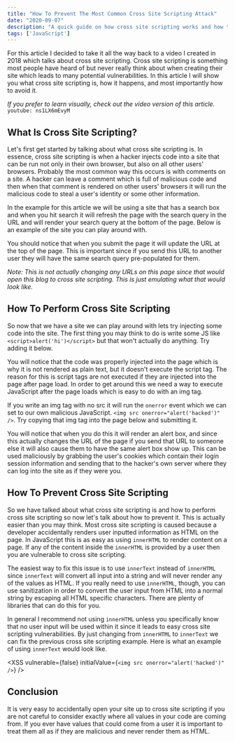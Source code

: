 ```yaml
---
title: "How To Prevent The Most Common Cross Site Scripting Attack"
date: "2020-09-07"
description: "A quick guide on how cross site scripting works and how to ensure your site is not vulnerable."
tags: ['JavaScript']
---
```



For this article I decided to take it all the way back to a video I created in 2018 which talks about cross site scripting. Cross site scripting is something most people have heard of but never really think about when creating their site which leads to many potential vulnerabilities. In this article I will show you what cross site scripting is, how it happens, and most importantly how to avoid it.

*If you prefer to learn visually, check out the video version of this article.*
`youtube: ns1LX6mEvyM`

## What Is Cross Site Scripting?

Let's first get started by talking about what cross site scripting is. In essence, cross site scripting is when a hacker injects code into a site that can be run not only in their own browser, but also on all other users' browsers. Probably the most common way this occurs is with comments on a site. A hacker can leave a comment which is full of malicious code and then when that comment is rendered on other users' browsers it will run the malicious code to steal a user's identity or some other information.

In the example for this article we will be using a site that has a search box and when you hit search it will refresh the page with the search query in the URL and will render your search query at the bottom of the page. Below is an example of the site you can play around with.

<XSS initialValue="Some Search" />

You should notice that when you submit the page it will update the URL at the top of the page. This is important since if you send this URL to another user they will have the same search query pre-populated for them.

*Note: This is not actually changing any URLs on this page since that would open this blog to cross site scripting. This is just emulating what that would look like.*

## How To Perform Cross Site Scripting

So now that we have a site we can play around with lets try injecting some code into the site. The first thing you may think to do is write some JS like `<script>alert('hi')</script>` but that won't actually do anything. Try adding it below.

<XSS />

You will notice that the code was properly injected into the page which is why it is not rendered as plain text, but it doesn't execute the script tag. The reason for this is script tags are not executed if they are injected into the page after page load. In order to get around this we need a way to execute JavaScript after the page loads which is easy to do with an img tag.

If you write an img tag with no src it will run the `onerror` event which we can set to our own malicious JavaScript. `<img src onerror="alert('hacked')" />`. Try copying that img tag into the page below and submitting it.

<XSS />

You will notice that when you do this it will render an alert box, and since this actually changes the URL of the page if you send that URL to someone else it will also cause them to have the same alert box show up. This can be used maliciously by grabbing the user's cookies which contain their login session information and sending that to the hacker's own server where they can log into the site as if they were you.

## How To Prevent Cross Site Scripting

So we have talked about what cross site scripting is and how to perform cross site scripting so now let's talk about how to prevent it. This is actually easier than you may think. Most cross site scripting is caused because a developer accidentally renders user inputted information as HTML on the page. In JavaScript this is as easy as using `innerHTML` to render content on a page. If any of the content inside the `innerHTML` is provided by a user then you are vulnerable to cross site scripting.

The easiest way to fix this issue is to use `innerText` instead of `innerHTML` since `innerText` will convert all input into a string and will never render any of the values as HTML. If you really need to use `innerHTML`, though, you can use sanitization in order to convert the user input from HTML into a normal string by escaping all HTML specific characters. There are plenty of libraries that can do this for you.

In general I recommend not using `innerHTML` unless you specifically know that no user input will be used within it since it leads to easy cross site scripting vulnerabilities. By just changing from `innerHTML` to `innerText` we can fix the previous cross site scripting example. Here is what an example of using `innerText` would look like.

<XSS vulnerable={false} initialValue={`<img src onerror="alert('hacked')" />`} />

## Conclusion

It is very easy to accidentally open your site up to cross site scripting if you are not careful to consider exactly where all values in your code are coming from. If you ever have values that could come from a user it is important to treat them all as if they are malicious and never render them as HTML.